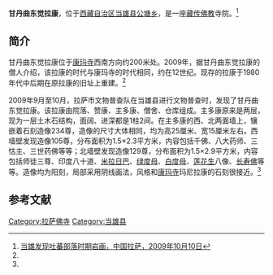 {{Infobox Tibetan Buddhist monastery
|name = 甘丹曲东觉拉康
|image =
|image size = 250px
|alt = 
|caption = 
|t=
|w=
|to = 
|ipa={{IPA|}}
|z=
|thdl=
|e=
|tc=甘丹曲東覺拉康
|s=甘丹曲东觉拉康
|p=
|m=
|k=
|pushpin_map = 
|latd =  | latm =  | lats =  | latNS = 
|longd=  | longm= | longs =| longEW = 
|iso_region = 
|map_caption = 
|mapsize = 
|location_country = 中国
|location = {{CHN}}[[西藏自治区|西藏自治区]][[拉萨市|拉萨市]][[当雄县|当雄县]]
|coordinates_display =
|founded_by = 
|date_founded =
|date_renovated =
|sect = 
|mather =
|children =
|dedicated_to = 
|tulku =
|head_lama = 
|head_mgh =
|no._of_monks = 
|architecture = 
|festivals =
|footnotes = 
}}

'''甘丹曲东觉拉康'''，位于[[西藏自治区|西藏自治区]][[当雄县|当雄县]][[公塘乡|公塘乡]]，是一座[[藏传佛教|藏传佛教]]寺院。<ref name=zgls>[http://www.lasa.gov.cn/Item/11147.aspx 当雄发现吐蕃部落时期岩画，中国拉萨，2009年10月10日]{{dead link|date=2018年1月 |bot=InternetArchiveBot |fix-attempted=yes }}</ref>

==简介==
甘丹曲东觉拉康位于[[康玛寺|康玛寺]]西南方向约200米处。2009年，据甘丹曲东觉拉康的僧人介绍，该拉康的时代与康玛寺的时代相同，约在12世纪。现存的拉康于1980年代中后期在原拉康的旧址上重建。<ref name=zgls/>

2009年9月至10月，拉萨市文物普查队在当雄县进行文物普查时，发现了甘丹曲东觉拉康。该拉康由院落、赞康、主多康、僧舍、仓库组成。主多康原来是两层，现为一层土木石结构，面阔、进深都是1柱2间。在主多康的西、北两面墙上，镶嵌着石刻造像234尊，造像的尺寸大体相同，均为高25厘米、宽15厘米左右。西墙壁发现造像105尊，分布面积为1.5×2.3平方米，内容包括千佛、八大药师、三怙主、三世药佛等等；北墙壁发现造像129尊，分布面积为1.5×2.9平方米，内容包括师徒三尊、印度八十道、[[米拉日巴|米拉日巴]]、[[绿度母|绿度母]]、[[白度母|白度母]]、[[莲花生|莲花生]]八像、[[长寿佛|长寿佛]]等等。造像均为阳刻，局部采用阴线画法，风格和[[康玛寺|康玛寺]]玛尼拉康的石刻很接近。<ref name=zgls/>

==参考文献==
{{reflist}}

{{拉萨地标}}
[[Category:拉萨佛寺|Category:拉萨佛寺]]
[[Category:当雄县|Category:当雄县]]